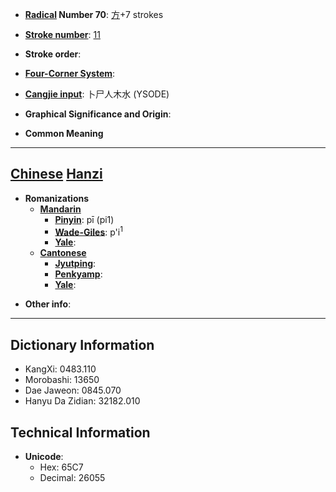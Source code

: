 * '''[[Wiktionary:Chinese radical index| Radical]] Number 70''': [[Wiktionary:Chinese radical index 方|方]]+7 strokes

* '''[[Wiktionary:Chinese total strokes index|Stroke number]]''': [[Wiktionary:Chinese total strokes index 11|11]]

* '''Stroke order''': 

* '''[[Wiktionary:Chinese four corner index|Four-Corner System]]''': 

* '''[[Wiktionary:Chinese Cangjie index|Cangjie input]]''': 卜尸人木水 (YSODE)

* '''Graphical Significance and Origin''': 

* '''Common Meaning'''

----

== [[Chinese]] [[Hanzi]] ==

* '''Romanizations'''
** '''[[Mandarin]]'''
*** '''[[Pinyin]]''': pī (pi1)
*** '''[[Wade-Giles]]''': p'i<sup>1</sup>
*** '''[[Yale]]''': 
** '''[[Cantonese]]'''
*** '''[[Jyutping]]''':
*** '''[[Penkyamp]]''': 
*** '''[[Yale]]''': 

* '''Other info''': 

----

== Dictionary Information ==

* KangXi: 0483.110
* Morobashi: 13650
* Dae Jaweon: 0845.070
* Hanyu Da Zidian: 32182.010

== Technical Information ==

* '''Unicode''':
** Hex: 65C7
** Decimal: 26055